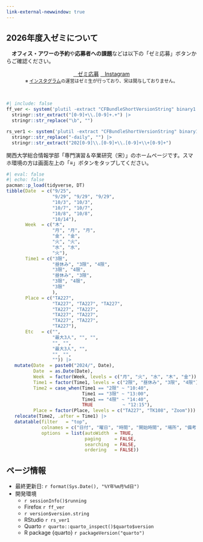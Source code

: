 ```yaml
---
link-external-newwindow: true
---
```


<!-- 
<center><a href="#" class="btn btn-info btn-lg" role="button"><i class="bi bi-calendar-check"></i>（受付終了）&nbsp;&nbsp;&nbsp;オフィスアワーの予約</a></center><br/>

<center><a href="https://www.jaysong.net/garage/2025/OH/reservation.html" class="btn btn-info btn-lg" target="_blank" role="button"><i class="bi bi-calendar-check"></i>&nbsp;&nbsp;&nbsp;オフィスアワーの予約</a></center><br/>
-->

:::{.callout-important}
## 2026年度入ゼミについて

　**オフィス・アワーの予約**や**応募者への課題**などは以下の「ゼミ応募」ボタンからご確認ください。
:::

<center>
<a href="entry/entry.html" class="btn btn-info btn-lg" role="button"><i class="bi bi-calendar-check"></i>&nbsp;&nbsp;&nbsp;ゼミ応募</a> 
<a href="https://www.instagram.com/song_officehour" class="btn btn-danger btn-lg" role="button" target="_blank"><i class="bi bi-instagram"></i>&nbsp;&nbsp;&nbsp;Instagram</a>
</center>
<center><span style="font-size:12px;">※ <a href="https://www.instagram.com/song_officehour" target="_blank">インスタグラム</a>の運営はゼミ生が行っており、宋は関与しておりません。</span></center>

<br/>

```r
#| include: false
ff_ver <- system('plutil -extract "CFBundleShortVersionString" binary1 /Applications/Firefox.app/Contents/Info.plist -o -', intern = TRUE) |>
  stringr::str_extract("[0-9]+\\.[0-9]+.+") |>
  stringr::str_replace("\b", "")

rs_ver1 <- system('plutil -extract "CFBundleShortVersionString" binary1 /Applications/RStudio.app/Contents/Info.plist -o -', intern = TRUE) |>
  stringr::str_replace("-daily", "") |>
  stringr::str_extract("202[0-9]\\.[0-9]+\\.[0-9]+\\+[0-9]+")
```

<!--
:::{.callout-important}
## 2026年度入ゼミについて

　オフィス・アワーの予約やゼミ応募に関する情報は[【ここ】](entry/entry.qmd)をクリックしてください。

- メニューの「[応募 > 応募方法](entry/entry.qmd)」からもアクセスできます。
:::
-->

関西大学総合情報学部「専門演習＆卒業研究（宋）」のホームページです。スマホ環境の方は画面左上の「$\equiv$」ボタンをタップしてください。

<!--
:::{.callout-important}
## 2025年度入ゼミについて

　2025年度の入ゼミは募集終了しました。
:::
-->

```r
#| eval: false
#| echo: false
pacman::p_load(tidyverse, DT)
tibble(Date  = c("9/25", 
                 "9/29", "9/29", "9/29",
                 "10/3", "10/3",
                 "10/7", "10/7", 
                 "10/8", "10/8",
                 "10/14"),
       Week  = c("木", 
                 "月", "月", "月", 
                 "金", "金",
                 "火", "火",
                 "水", "水",
                 "火"),
       Time1 = c("3限", 
                 "昼休み", "3限", "4限", 
                 "3限", "4限", 
                 "昼休み", "3限",
                 "3限", "4限",
                 "3限"
                 ),
       Place = c("TA227",
                 "TA227", "TA227", "TA227",
                 "TA227", "TA227", 
                 "TA227", "TA227", 
                 "TA227", "TA227",
                 "TA227"),
       Etc   = c("",
                 "最大3人", "", "", 
                 "", "", 
                 "最大3人", "", 
                 "", "",
                 "")) |> 
   mutate(Date  = paste0("2024/", Date),
          Date  = as.Date(Date),
          Week  = factor(Week, levels = c("月", "火", "水", "木", "金")),
          Time1 = factor(Time1, levels = c("2限", "昼休み", "3限", "4限")),
          Time2 = case_when(Time1 == "2限" ~ "10:40",
                            Time1 == "3限" ~ "13:00",
                            Time1 == "4限" ~ "14:40",
                            TRUE           ~ "12:15"),
          Place = factor(Place, levels = c("TA227", "TK108", "Zoom"))) |> 
   relocate(Time2, .after = Time1) |> 
   datatable(filter   = "top",
             colnames = c("日付", "曜日", "時間", "開始時間", "場所", "備考"),
             options  = list(autoWidth  = TRUE,
                             paging     = FALSE,
                             searching  = FALSE,
                             ordering   = FALSE))
```

:::{.callout-note}
## ページ情報

* 最終更新日: `r format(Sys.Date(), "%Y年%m月%d日")`
* 開発環境
   * `r sessionInfo()$running`
   * Firefox `r ff_ver`
   * `r version$version.string`
   * RStudio `r rs_ver1`
   * Quarto `r quarto::quarto_inspect()$quarto$version`
   * R package {quarto} `r packageVersion("quarto")`
:::

